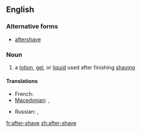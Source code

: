 ==English==

===Alternative forms===
* [[aftershave]]

===Noun===
{{en-noun|sg=[[after]]-[[shave]]}}

# a [[lotion]], [[gel]], or [[liquid]] used after finishing [[shaving]]

====Translations====
{{trans-top|lotion, gel, or liquid used after shaving}}
* French: {{t+|fr|après-rasage|m}}
* [[Macedonian]]: {{t-|mk|колонска вода|f|tr=kólonska vóda}},  {{t-|mk|лосион|m|tr=losión}}
{{trans-mid}}
* Russian: {{t+|ru|одеколон|m|tr=odekolón}}, {{t+|ru|лосьон|m|tr=losjón}}
{{trans-bottom}}

[[fr:after-shave]]
[[zh:after-shave]]